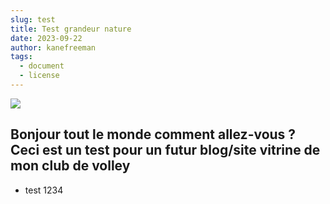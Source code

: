 ```yaml
---
slug: test
title: Test grandeur nature
date: 2023-09-22
author: kanefreeman
tags:
  - document
  - license
---
```

![](/images/russian-boy-dancing.jpg)




## Bonjour tout le monde comment allez-vous ? Ceci est un test pour un futur blog/site vitrine de mon club de volley

- test 1234




